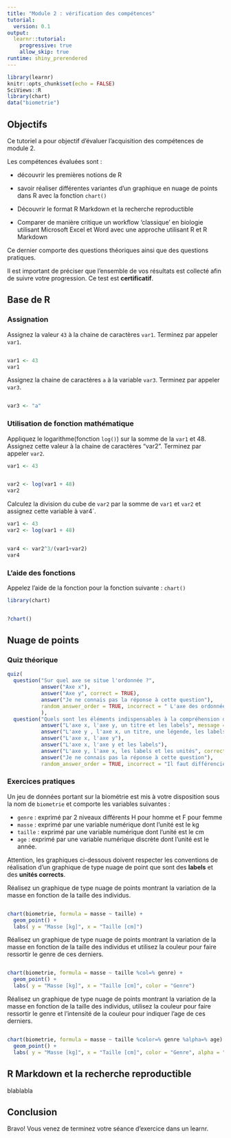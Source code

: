 ```yaml
---
title: "Module 2 : vérification des compétences"
tutorial:
  version: 0.1
output:
  learnr::tutorial:
    progressive: true
    allow_skip: true
runtime: shiny_prerendered
---
```


```r
library(learnr)
knitr::opts_chunk$set(echo = FALSE)
SciViews::R
library(chart)
data("biometrie")
```


## Objectifs

Ce tutoriel a pour objectif d'évaluer l'acquisition des compétences de module 2.

Les compétences évaluées sont : 

- découvrir les premières notions de R 

- savoir réaliser différentes variantes d’un graphique en nuage de points dans R avec la fonction `chart()`

- Découvrir le format R Markdown et la recherche reproductible

- Comparer de manière critique un workflow ‘classique’ en biologie utilisant Microsoft Excel et Word avec une approche utilisant R et R Markdown

Ce dernier comporte des questions théoriques ainsi que des questions pratiques.


Il est important de préciser que l'ensemble de vos résultats est collecté afin de suivre votre progression. Ce test est **certificatif**. 


## Base de R 

### Assignation

Assignez la valeur `43` à la chaine de caractères `var1`. Terminez par appeler `var1`.

```r

```

```r
var1 <- 43
var1
```

Assignez la chaine de caractères `a` à la variable `var3`. Terminez par appeler `var3`.

```r

```

```r
var3 <- "a"
```


### Utilisation de fonction mathématique

Appliquez le logarithme(fonction `log()`) sur la somme de la `var1` et 48. Assignez cette valeur à la chaine de caractères "var2". Terminez par appeler `var2`.

```r
var1 <- 43
```


```r

```

```r
var2 <- log(var1 + 48)
var2
```


Calculez la division du cube de `var2` par la somme de `var1` et `var2` et assignez cette variable à var4`.

```r
var1 <- 43
var2 <- log(var1 + 48)
```

```r

```

```r
var4 <- var2^3/(var1+var2)
var4
```

### L'aide des fonctions

Appelez l'aide de la fonction pour la fonction suivante : `chart()`

```r
library(chart)
```


```r

```


```r
?chart()
```

## Nuage de points

### Quiz théorique

```r
quiz(
  question("Sur quel axe se situe l'ordonnée ?",
           answer("Axe x"),
           answer("Axe y", correct = TRUE),
           answer("Je ne connais pas la réponse à cette question"),
           random_answer_order = TRUE, incorrect = " L'axe des ordonnées fait référence à l'axe y "
           ),
  question("Quels sont les éléments indispensables à la compréhension d'un nuage de points ?",
           answer("L'axe x, l'axe y, un titre et les labels", message = "Les unités sont indispensables afin de pouvoir interpréter ton graphique"),
           answer("L'axe y , l'axe x, un titre, une légende, les labels et les unités"),
           answer("L'axe x, l'axe y"),
           answer("L'axe x, l'axe y et les labels"),
           answer("L'axe y, l'axe x, les labels et les unités", correct = TRUE),
           answer("Je ne connais pas la réponse à cette question"),
           random_answer_order = TRUE, incorrect = "Il faut différencier les élements faisant partie d'un graphique complet par rapport aux éléments indispensables de ce dernier. Les axes, les labels et les unités sont le minimum afin d'interpréter un graphique"), caption = "Quiz sur l'utilisation de graphique de type nuage de points")
```

### Exercices pratiques

Un jeu de données portant sur la biométrie est mis à votre disposition sous la nom de `biometrie` et comporte les variables suivantes :

- `genre` : exprimé par 2 niveaux différents H pour homme et F pour femme
- `masse` : exprimé par une variable numérique dont l'unité est le kg
- `taille` : exprimé par une variable numérique dont l'unité est le cm
- `age` : exprimé par une variable numérique discrète dont l'unité est le année.

Attention, les graphiques ci-dessous doivent respecter les conventions de réalisation d'un graphique de type nuage de point que sont des **labels** et des **unités corrects**.


Réalisez un graphique de type nuage de points montrant la variation de la masse en fonction de la taille des individus.


```r

```

```r
chart(biometrie, formula = masse ~ taille) +
  geom_point() +
  labs( y = "Masse [kg]", x = "Taille [cm]")
```

Réalisez un graphique de type nuage de points montrant la variation de la masse en fonction de la taille des individus et utilisez la couleur pour faire ressortir le genre de ces derniers.


```r

```

```r
chart(biometrie, formula = masse ~ taille %col=% genre) +
  geom_point() +
  labs( y = "Masse [kg]", x = "Taille [cm]", color = "Genre")
```

Réalisez un graphique de type nuage de points montrant la variation de la masse en fonction de la taille des individus, utilisez la couleur pour faire ressortir le genre et l'intensité de la couleur pour indiquer l'age de ces derniers.


```r

```

```r
chart(biometrie, formula = masse ~ taille %color=% genre %alpha=% age) +
  geom_point() +
  labs( y = "Masse [kg]", x = "Taille [cm]", color = "Genre", alpha = "Age")
```


## R Markdown et la recherche reproductible

blablabla


## Conclusion

Bravo! Vous venez de terminez votre séance d'exercice dans un learnr. 
